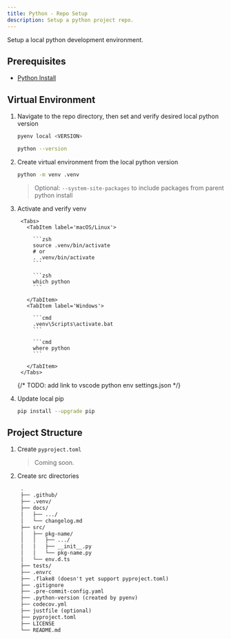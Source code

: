 ```yaml
---
title: Python - Repo Setup
description: Setup a python project repo.
---
```



Setup a local python development environment.

## Prerequisites

- [Python Install](/docs/langs/python/install)

## Virtual Environment

1.  Navigate to the repo directory, then set and verify desired local python version

    ```zsh
    pyenv local <VERSION>
    ```

    ```zsh
    python --version
    ```

2.  Create virtual environment from the local python version

    ```zsh
    python -m venv .venv
    ```

    > Optional: `--system-site-packages` to include packages from parent python install

3.  Activate and verify venv

         <Tabs>
           <TabItem label='macOS/Linux'>

             ```zsh
             source .venv/bin/activate
             # or
             . .venv/bin/activate
             ```

             ```zsh
             which python
             ```

           </TabItem>
           <TabItem label='Windows'>

             ```cmd
             .venv\Scripts\activate.bat
             ```

             ```cmd
             where python
             ```

           </TabItem>
         </Tabs>

    {/* TODO: add link to vscode python env settings.json */}

4.  Update local pip

    ```zsh
    pip install --upgrade pip
    ```

## Project Structure

1. Create `pyproject.toml`

   > Coming soon.

2. Create src directories

   ```txt
    .
    ├── .github/
    ├── .venv/
    ├── docs/
    │   ├── .../
    │   └── changelog.md
    ├── src/
    │   ├── pkg-name/
    │   │   ├── .../
    │   │   ├── __init__.py
    │   │   └── pkg-name.py
    │   └── env.d.ts
    ├── tests/
    ├── .envrc
    ├── .flake8 (doesn't yet support pyproject.toml)
    ├── .gitignore
    ├── .pre-commit-config.yaml
    ├── .python-version (created by pyenv)
    ├── codecov.yml
    ├── justfile (optional)
    ├── pyproject.toml
    ├── LICENSE
    └── README.md
   ```
